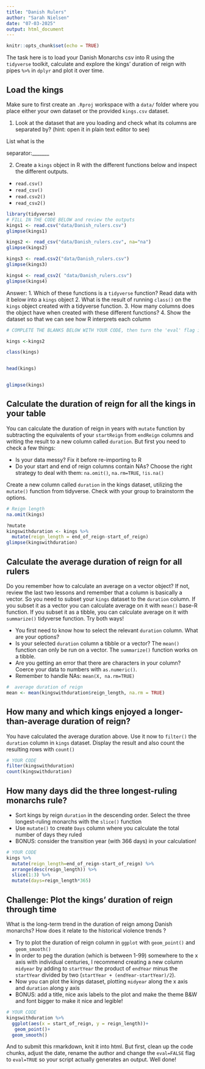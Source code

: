 ---
title: "Danish Rulers"
author: "Sarah Nielsen"
date: "07-03-2025"
output: html_document
---

```{r setup, include=FALSE}
knitr::opts_chunk$set(echo = TRUE)
```

The task here is to load your Danish Monarchs csv into R using the `tidyverse` toolkit, calculate and explore the kings' duration of reign with pipes `%>%` in `dplyr` and plot it over time.

## Load the kings

Make sure to first create an `.Rproj` workspace with a `data/` folder where you place either your own dataset or the provided `kings.csv` dataset.

1.  Look at the dataset that are you loading and check what its columns are separated by? (hint: open it in plain text editor to see)

List what is the

separator:\_\_\_\_\_\_\_

2.  Create a `kings` object in R with the different functions below and inspect the different outputs.

-   `read.csv()`
-   `read_csv()`
-   `read.csv2()`
-   `read_csv2()`

```{r}
library(tidyverse)
# FILL IN THE CODE BELOW and review the outputs
kings1 <- read.csv("data/Danish_rulers.csv")
glimpse(kings1)

kings2 <- read_csv("data/Danish_rulers.csv", na="na")
glimpse(kings2)

kings3 <- read.csv2("data/Danish_rulers.csv")
glimpse(kings3)

kings4 <- read_csv2( "data/Danish_rulers.csv")
glimpse(kings4)
```

Answer: 1. Which of these functions is a `tidyverse` function? Read data with it below into a `kings` object 2. What is the result of running `class()` on the `kings` object created with a tidyverse function. 3. How many columns does the object have when created with these different functions? 4. Show the dataset so that we can see how R interprets each column

```{r}
# COMPLETE THE BLANKS BELOW WITH YOUR CODE, then turn the 'eval' flag in this chunk to TRUE.

kings <-kings2

class(kings)


head(kings)


glimpse(kings)


```

## Calculate the duration of reign for all the kings in your table

You can calculate the duration of reign in years with `mutate` function by subtracting the equivalents of your `startReign` from `endReign` columns and writing the result to a new column called `duration`. But first you need to check a few things:

-   Is your data messy? Fix it before re-importing to R
-   Do your start and end of reign columns contain NAs? Choose the right strategy to deal with them: `na.omit()`, `na.rm=TRUE`, `!is.na()`

Create a new column called `duration` in the kings dataset, utilizing the `mutate()` function from tidyverse. Check with your group to brainstorm the options.

```{r}
# Reign length
na.omit(kings)

?mutate
kingswithduration <- kings %>%
  mutate(reign_length = end_of_reign-start_of_reign)
glimpse(kingswithduration)
```

## Calculate the average duration of reign for all rulers

Do you remember how to calculate an average on a vector object? If not, review the last two lessons and remember that a column is basically a vector. So you need to subset your `kings` dataset to the `duration` column. If you subset it as a vector you can calculate average on it with `mean()` base-R function. If you subset it as a tibble, you can calculate average on it with `summarize()` tidyverse function. Try both ways!

-   You first need to know how to select the relevant `duration` column. What are your options?
-   Is your selected `duration` column a tibble or a vector? The `mean()` function can only be run on a vector. The `summarize()` function works on a tibble.
-   Are you getting an error that there are characters in your column? Coerce your data to numbers with `as.numeric()`.
-   Remember to handle NAs: `mean(X, na.rm=TRUE)`

```{r}
#  average duration of reign
mean <- mean(kingswithduration$reign_length, na.rm = TRUE)
```

## How many and which kings enjoyed a longer-than-average duration of reign?

You have calculated the average duration above. Use it now to `filter()` the `duration` column in `kings` dataset. Display the result and also count the resulting rows with `count()`

```{r}
# YOUR CODE
filter(kingswithduration)
count(kingswithduration)
```

## How many days did the three longest-ruling monarchs rule?

-   Sort kings by reign `duration` in the descending order. Select the three longest-ruling monarchs with the `slice()` function
-   Use `mutate()` to create `Days` column where you calculate the total number of days they ruled
-   BONUS: consider the transition year (with 366 days) in your calculation!

```{r}
# YOUR CODE
kings %>%
  mutate(reign_length=end_of_reign-start_of_reign) %>% 
  arrange(desc(reign_length)) %>% 
  slice(1:3) %>% 
  mutate(days=reign_length*365)
```

## Challenge: Plot the kings' duration of reign through time

What is the long-term trend in the duration of reign among Danish monarchs? How does it relate to the historical violence trends ?

-   Try to plot the duration of reign column in `ggplot` with `geom_point()` and `geom_smooth()`
-   In order to peg the duration (which is between 1-99) somewhere to the x axis with individual centuries, I recommend creating a new column `midyear` by adding to `startYear` the product of `endYear` minus the `startYear` divided by two (`startYear + (endYear-startYear)/2`).
-   Now you can plot the kings dataset, plotting `midyear` along the x axis and `duration` along y axis
-   BONUS: add a title, nice axis labels to the plot and make the theme B&W and font bigger to make it nice and legible!

```{r}
# YOUR CODE
kingswithduration %>% 
  ggplot(aes(x = start_of_reign, y = reign_length))+ 
   geom_point()+
  geom_smooth()
```

And to submit this rmarkdown, knit it into html. But first, clean up the code chunks, adjust the date, rename the author and change the `eval=FALSE` flag to `eval=TRUE` so your script actually generates an output. Well done!
